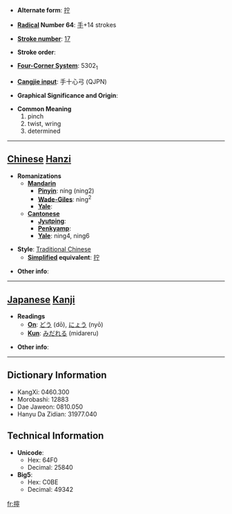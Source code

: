 * '''Alternate form''': [[拧]]

* '''[[Wiktionary:Chinese radical index| Radical]] Number 64''': [[Wiktionary:Chinese radical index 手|手]]+14 strokes

* '''[[Wiktionary:Chinese total strokes index|Stroke number]]''': [[Wiktionary:Chinese total strokes index 17|17]]

* '''Stroke order''': 

* '''[[Wiktionary:Chinese four corner index|Four-Corner System]]''': 5302<sub>1</sub>

* '''[[Wiktionary:Chinese Cangjie index|Cangjie input]]''': 手十心弓 (QJPN)

* '''Graphical Significance and Origin''': 

* '''Common Meaning'''
*#pinch
*# twist, wring
*# determined


----

== [[Chinese]] [[Hanzi]] ==

* '''Romanizations'''
** '''[[Mandarin]]'''
*** '''[[Pinyin]]''': níng (ning2)
*** '''[[Wade-Giles]]''': ning<sup>2</sup>
*** '''[[Yale]]''': 
** '''[[Cantonese]]'''
*** '''[[Jyutping]]''':
*** '''[[Penkyamp]]''': 
*** '''[[Yale]]''': ning4, ning6

* '''Style''': [[Traditional Chinese]] 
** '''[[Simplified Chinese|Simplified]] equivalent''': [[拧]]

* '''Other info''': 

----

== [[Japanese]] [[Kanji]] ==

* '''Readings'''
** '''[[On]]''': [[どう]] (dō), [[にょう]] (nyō)
** '''[[Kun]]''': [[みだれる]] (midareru)

* '''Other info''':  

----

== Dictionary Information ==

* KangXi: 0460.300
* Morobashi: 12883
* Dae Jaweon: 0810.050
* Hanyu Da Zidian: 31977.040

== Technical Information ==

* '''Unicode''':
** Hex: 64F0
** Decimal: 25840
* '''Big5''':
** Hex: C0BE
** Decimal: 49342

[[fr:擰]]